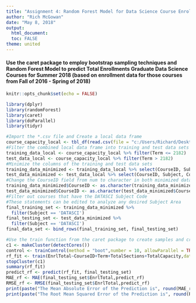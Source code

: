 ```yaml
---
title: "Assignment 4: Random Forest Model for Data Science Course Enrollment Predictions"
author: "Rich McGowan"
date: "May 8, 2018"
output: 
  html_document:
  toc: FALSE
theme: united
---
```

#### Use the caret package to employ bootstrap sampling techniques and  Random Forest Model to predict Total Enrollments Graduate Data Science Courses for Summer 2018 (based on enrollment data for those courses from Fall of 2016 - Spring of 2018)  

```r
knitr::opts_chunk$set(echo = FALSE)
```

```r
library(dplyr)
library(randomForest)
library(caret)
library(doParallel)
library(tidyr)
```

```r
#Import the *.csv file and Create a local data frame
course_capacity_local <- tbl_df(read.csv(file = "c:/Users/Richard/Desktop/csx415-project/data/COURSE_CAPACITY_DATA.csv",header = TRUE))
#Filter the combined local data frame into training and test data sets
training_data_local <- course_capacity_local %>% filter(Term <= 2182)
test_data_local <- course_capacity_local %>% filter(Term > 2182)
#Minimize the columns of the training and test data sets
training_data_minimized <- training_data_local %>% select(CourseID, Subject, Course, Term, EnrlTotal, TotalSections, TotalCapacity)
test_data_minimized <- test_data_local %>% select(CourseID, Subject, Course, Term, EnrlTotal, TotalSections, TotalCapacity)
#Change the CourseID field from num to character in both minimized data frames
training_data_minimized$CourseID <- as.character(training_data_minimized$CourseID)
test_data_minimized$CourseID <- as.character(test_data_minimized$CourseID)
#Filter out courses that have the DATASCI Subject Code 
#These statements can be edited to analyze any desired Subject Area
final_training_set <- training_data_minimized %>% 
  filter(Subject == 'DATASCI')
final_testing_set <- test_data_minimized %>% 
  filter(Subject == 'DATASCI')
final_data_set <- bind_rows(final_training_set, final_testing_set)
```

```r
#Use the train function from the caret package to create samples and create a random forest model
c1 <- makeCluster(detectCores())
control <- trainControl(method = "boot",number = 10, allowParallel = TRUE)
rf_fit <- train(EnrlTotal~CourseID+Term+TotalSections+TotalCapacity,data = final_training_set,method = "rf",trControl = control)
stopCluster(c1)
summary(rf_fit)
predict_rf <- predict(rf_fit, final_testing_set)
MAE_rf <- MAE(final_testing_set$EnrlTotal,predict_rf)
RMSE_rf <- RMSE(final_testing_set$EnrlTotal,predict_rf)
print(paste("The Mean Absolute Error of the Prediction is", round(MAE_rf, digits = 2)))
print(paste("The Root Mean Squared Error of the Prediction is", round(RMSE_rf, digits = 2)))
```

